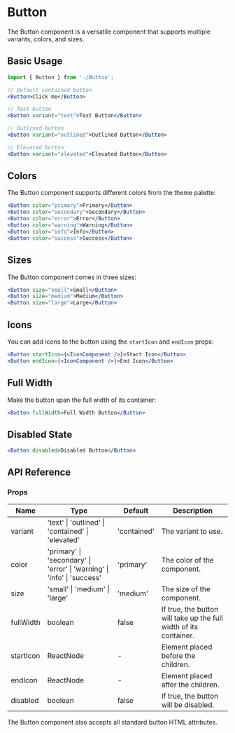 # Button

The Button component is a versatile component that supports multiple variants, colors, and sizes.

## Basic Usage

```jsx
import { Button } from './Button';

// Default contained button
<Button>Click me</Button>

// Text button
<Button variant="text">Text Button</Button>

// Outlined button
<Button variant="outlined">Outlined Button</Button>

// Elevated button
<Button variant="elevated">Elevated Button</Button>
```

## Colors

The Button component supports different colors from the theme palette:

```jsx
<Button color="primary">Primary</Button>
<Button color="secondary">Secondary</Button>
<Button color="error">Error</Button>
<Button color="warning">Warning</Button>
<Button color="info">Info</Button>
<Button color="success">Success</Button>
```

## Sizes

The Button component comes in three sizes:

```jsx
<Button size="small">Small</Button>
<Button size="medium">Medium</Button>
<Button size="large">Large</Button>
```

## Icons

You can add icons to the button using the `startIcon` and `endIcon` props:

```jsx
<Button startIcon={<IconComponent />}>Start Icon</Button>
<Button endIcon={<IconComponent />}>End Icon</Button>
```

## Full Width

Make the button span the full width of its container:

```jsx
<Button fullWidth>Full Width Button</Button>
```

## Disabled State

```jsx
<Button disabled>Disabled Button</Button>
```

## API Reference

### Props

| Name      | Type                                                                    | Default     | Description                                                       |
| --------- | ----------------------------------------------------------------------- | ----------- | ----------------------------------------------------------------- |
| variant   | 'text' \| 'outlined' \| 'contained' \| 'elevated'                       | 'contained' | The variant to use.                                               |
| color     | 'primary' \| 'secondary' \| 'error' \| 'warning' \| 'info' \| 'success' | 'primary'   | The color of the component.                                       |
| size      | 'small' \| 'medium' \| 'large'                                          | 'medium'    | The size of the component.                                        |
| fullWidth | boolean                                                                 | false       | If true, the button will take up the full width of its container. |
| startIcon | ReactNode                                                               | -           | Element placed before the children.                               |
| endIcon   | ReactNode                                                               | -           | Element placed after the children.                                |
| disabled  | boolean                                                                 | false       | If true, the button will be disabled.                             |

The Button component also accepts all standard button HTML attributes.
